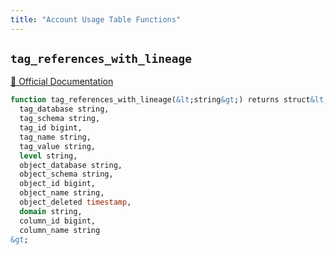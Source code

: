 ```yaml
---
title: "Account Usage Table Functions"
---
```



## `tag_references_with_lineage`
[🔗 Official Documentation]()

```sql
function tag_references_with_lineage(&lt;string&gt;) returns struct&lt;
  tag_database string,
  tag_schema string,
  tag_id bigint,
  tag_name string,
  tag_value string,
  level string,
  object_database string,
  object_schema string,
  object_id bigint,
  object_name string,
  object_deleted timestamp,
  domain string,
  column_id bigint,
  column_name string
&gt;

```



